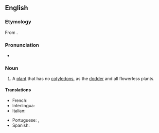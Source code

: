 ==English==

===Etymology===
From {{prefix|en|a|cotyledon|t1=not|t2=cup-shaped}}.

===Pronunciation===
* {{a|US}} {{IPA|en|/ˈeɪ.kɔt.l̩.iːdˌn̩/}}

===Noun===
{{en-noun}}

# {{lb|en|botany}} A [[plant]] that has no [[cotyledon]]s, as the [[dodder]] and all flowerless plants.

====Translations====
{{trans-top|plant that has no cotyledons}}
* French: {{t+|fr|acotylédone|f}}
* Interlingua: {{t|ia|acotyledon}}
* Italian: {{t+|it|acotiledone|f}}
{{trans-mid}}
* Portuguese: {{t|pt|acotiledónea|f}} {{qualifier|Portugal}}, {{t|pt|acotiledônea|f}} {{qualifier|Brazil}}
* Spanish: {{t+|es|acotiledón|m}}
{{trans-bottom}}